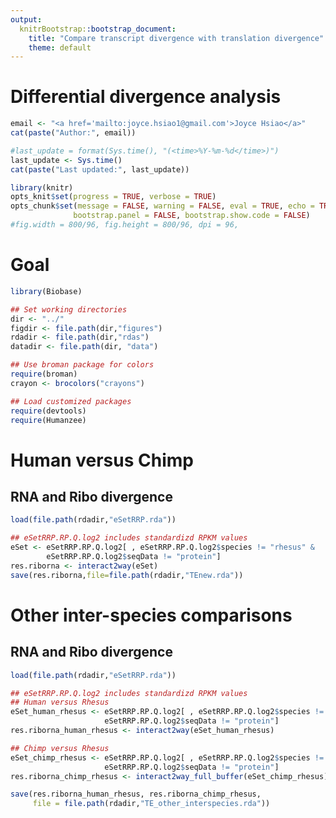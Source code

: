 ```yaml
---
output:
  knitrBootstrap::bootstrap_document:
    title: "Compare transcript divergence with translation divergence"
    theme: default
---
```


Differential divergence analysis
=================================

```r
email <- "<a href='mailto:joyce.hsiao1@gmail.com'>Joyce Hsiao</a>"
cat(paste("Author:", email))
```


```r
#last_update = format(Sys.time(), "(<time>%Y-%m-%d</time>)")
last_update <- Sys.time()
cat(paste("Last updated:", last_update))
```


```r
library(knitr)
opts_knit$set(progress = TRUE, verbose = TRUE)
opts_chunk$set(message = FALSE, warning = FALSE, eval = TRUE, echo = TRUE,
              bootstrap.panel = FALSE, bootstrap.show.code = FALSE)
#fig.width = 800/96, fig.height = 800/96, dpi = 96,
```


Goal
=====


```r
library(Biobase)

## Set working directories 
dir <- "../"
figdir <- file.path(dir,"figures")
rdadir <- file.path(dir,"rdas")
datadir <- file.path(dir, "data")

## Use broman package for colors
require(broman)
crayon <- brocolors("crayons")

## Load customized packages
require(devtools)
require(Humanzee)
```




Human versus Chimp
==================


## RNA and Ribo divergence

```r
load(file.path(rdadir,"eSetRRP.rda"))

## eSetRRP.RP.Q.log2 includes standardizd RPKM values
eSet <- eSetRRP.RP.Q.log2[ , eSetRRP.RP.Q.log2$species != "rhesus" & 
        eSetRRP.RP.Q.log2$seqData != "protein"]
res.riborna <- interact2way(eSet)
save(res.riborna,file=file.path(rdadir,"TEnew.rda"))
```



Other inter-species comparisons
===============================


## RNA and Ribo divergence

```r
load(file.path(rdadir,"eSetRRP.rda"))

## eSetRRP.RP.Q.log2 includes standardizd RPKM values
## Human versus Rhesus
eSet_human_rhesus <- eSetRRP.RP.Q.log2[ , eSetRRP.RP.Q.log2$species != "chimp" & 
                     eSetRRP.RP.Q.log2$seqData != "protein"]
res.riborna_human_rhesus <- interact2way(eSet_human_rhesus)

## Chimp versus Rhesus
eSet_chimp_rhesus <- eSetRRP.RP.Q.log2[ , eSetRRP.RP.Q.log2$species != "human" & 
                     eSetRRP.RP.Q.log2$seqData != "protein"]
res.riborna_chimp_rhesus <- interact2way_full_buffer(eSet_chimp_rhesus) 

save(res.riborna_human_rhesus, res.riborna_chimp_rhesus,
     file = file.path(rdadir,"TE_other_interspecies.rda"))

```




